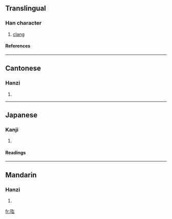 ==Translingual==
===Han character===
{{Han char|rn=30|rad=口|as=04|sn=7|four=6403<sub>2</sub>|canj=口大戈 (RKI)}}
# [[clang]]
====References====
{{Han ref|kx=0178.240|dkj=03360|dj=0396.100|hdz=10587.070|uh=5430|ud=21552|bh=CA76|bd=51830}}
----
==Cantonese==
===Hanzi===
{{yue-hanzi|jyut=|y=wang4}}
# {{defn|Cantonese}}
----
==Japanese==
===Kanji===
{{ja-kanji|grade=|rs=口04}}
# {{defn|Japanese}} 
====Readings====
{{ja-readings|on=[[こう]] (kō)|kun=}}
----
==Mandarin==
===Hanzi===
{{cmn-hanzi|pin=[[hóng]] (hong2)|wg=hung<sup>2</sup>}}
# {{defn|Mandarin}}

[[fr:吰]]